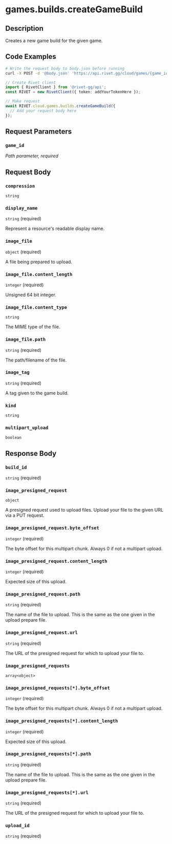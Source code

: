 

# games.builds.createGameBuild

## Description

Creates a new game build for the given game.


## Code Examples

<CodeGroup title='Request' tag='POST' label='https://api.rivet.gg/cloud/games/{game_id}/builds'>

```bash {{ "title": "cURL" }}
# Write the request body to body.json before running
curl -X POST -d '@body.json' 'https://api.rivet.gg/cloud/games/{game_id}/builds'
```

```ts
// Create Rivet client
import { RivetClient } from '@rivet-gg/api';
const RIVET = new RivetClient({ token: addYourTokenHere });

// Make request
await RIVET.cloud.games.builds.createGameBuild({
  // Add your request body here
});
```

</CodeGroup>


## Request Parameters


### `game_id`

_Path parameter, required_





## Request Body

### `compression`

`string`

### `display_name`

`string` (required)

Represent a resource's readable display name.

### `image_file`

`object` (required)

A file being prepared to upload.

### `image_file.content_length`

`integer` (required)

Unsigned 64 bit integer.

### `image_file.content_type`

`string`

The MIME type of the file.

### `image_file.path`

`string` (required)

The path/filename of the file.

### `image_tag`

`string` (required)

A tag given to the game build.

### `kind`

`string`

### `multipart_upload`

`boolean`




## Response Body

### `build_id`

`string` (required)

### `image_presigned_request`

`object`

A presigned request used to upload files. Upload your file to the given URL via a PUT request.

### `image_presigned_request.byte_offset`

`integer` (required)

The byte offset for this multipart chunk. Always 0 if not a multipart upload.

### `image_presigned_request.content_length`

`integer` (required)

Expected size of this upload.

### `image_presigned_request.path`

`string` (required)

The name of the file to upload. This is the same as the one given in the upload prepare file.

### `image_presigned_request.url`

`string` (required)

The URL of the presigned request for which to upload your file to.

### `image_presigned_requests`

`array<object>`

### `image_presigned_requests[*].byte_offset`

`integer` (required)

The byte offset for this multipart chunk. Always 0 if not a multipart upload.

### `image_presigned_requests[*].content_length`

`integer` (required)

Expected size of this upload.

### `image_presigned_requests[*].path`

`string` (required)

The name of the file to upload. This is the same as the one given in the upload prepare file.

### `image_presigned_requests[*].url`

`string` (required)

The URL of the presigned request for which to upload your file to.

### `upload_id`

`string` (required)



